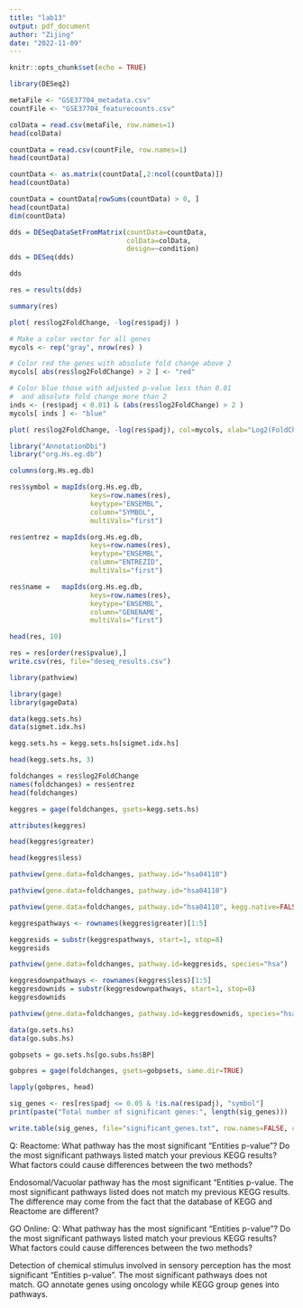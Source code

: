 ```yaml
---
title: "lab13"
output: pdf_document
author: "Zijing"
date: "2022-11-09"
---
```


```r
knitr::opts_chunk$set(echo = TRUE)
```

```r
library(DESeq2)
```

```r
metaFile <- "GSE37704_metadata.csv"
countFile <- "GSE37704_featurecounts.csv"

colData = read.csv(metaFile, row.names=1)
head(colData)

countData = read.csv(countFile, row.names=1)
head(countData)
```

```r
countData <- as.matrix(countData[,2:ncol(countData)])
head(countData)
```

```r
countData = countData[rowSums(countData) > 0, ]
head(countData)
dim(countData)
```

```r
dds = DESeqDataSetFromMatrix(countData=countData,
                             colData=colData,
                             design=~condition)
dds = DESeq(dds)
```

```r
dds
```

```r
res = results(dds)
```

```r
summary(res)
```

```r
plot( res$log2FoldChange, -log(res$padj) )
```

```r
# Make a color vector for all genes
mycols <- rep("gray", nrow(res) )

# Color red the genes with absolute fold change above 2
mycols[ abs(res$log2FoldChange) > 2 ] <- "red"

# Color blue those with adjusted p-value less than 0.01
#  and absolute fold change more than 2
inds <- (res$padj < 0.01) & (abs(res$log2FoldChange) > 2 )
mycols[ inds ] <- "blue"

plot( res$log2FoldChange, -log(res$padj), col=mycols, xlab="Log2(FoldChange)", ylab="-Log(P-value)" )
```

```r
library("AnnotationDbi")
library("org.Hs.eg.db")

columns(org.Hs.eg.db)

res$symbol = mapIds(org.Hs.eg.db,
                    keys=row.names(res), 
                    keytype="ENSEMBL",
                    column="SYMBOL",
                    multiVals="first")

res$entrez = mapIds(org.Hs.eg.db,
                    keys=row.names(res),
                    keytype="ENSEMBL",
                    column="ENTREZID",
                    multiVals="first")

res$name =   mapIds(org.Hs.eg.db,
                    keys=row.names(res),
                    keytype="ENSEMBL",
                    column="GENENAME",
                    multiVals="first")

head(res, 10)
```

```r
res = res[order(res$pvalue),]
write.csv(res, file="deseq_results.csv")
```

```r
library(pathview)
```

```r
library(gage)
library(gageData)

data(kegg.sets.hs)
data(sigmet.idx.hs)

kegg.sets.hs = kegg.sets.hs[sigmet.idx.hs]

head(kegg.sets.hs, 3)
```

```r
foldchanges = res$log2FoldChange
names(foldchanges) = res$entrez
head(foldchanges)
```

```r
keggres = gage(foldchanges, gsets=kegg.sets.hs)
```

```r
attributes(keggres)
```
```r
head(keggres$greater)
```

```r
head(keggres$less)
```

```r
pathview(gene.data=foldchanges, pathway.id="hsa04110")
```

```r
pathview(gene.data=foldchanges, pathway.id="hsa04110")
```

```r
pathview(gene.data=foldchanges, pathway.id="hsa04110", kegg.native=FALSE)
```

```r
keggrespathways <- rownames(keggres$greater)[1:5]

keggresids = substr(keggrespathways, start=1, stop=8)
keggresids
```

```r
pathview(gene.data=foldchanges, pathway.id=keggresids, species="hsa")
```

```r
keggresdownpathways <- rownames(keggres$less)[1:5]
keggresdownids = substr(keggresdownpathways, start=1, stop=8)
keggresdownids
```

```r
pathview(gene.data=foldchanges, pathway.id=keggresdownids, species="hsa")
```

```r
data(go.sets.hs)
data(go.subs.hs)

gobpsets = go.sets.hs[go.subs.hs$BP]

gobpres = gage(foldchanges, gsets=gobpsets, same.dir=TRUE)

lapply(gobpres, head)
```

```r
sig_genes <- res[res$padj <= 0.05 & !is.na(res$padj), "symbol"]
print(paste("Total number of significant genes:", length(sig_genes)))
```

```r
write.table(sig_genes, file="significant_genes.txt", row.names=FALSE, col.names=FALSE, quote=FALSE)
```

Q: Reactome: What pathway has the most significant “Entities p-value”? Do the most significant pathways listed match your previous KEGG results? What factors could cause differences between the two methods?

Endosomal/Vacuolar pathway has the most significant "Entities p-value. The most significant pathways listed does not match my previous KEGG results. The difference may come from the fact that the database of KEGG and Reactome are different?

GO Online:
Q: What pathway has the most significant “Entities p-value”? Do the most significant pathways listed match your previous KEGG results? What factors could cause differences between the two methods?

Detection of chemical stimulus involved in sensory perception has the most significant "Entities p-value". The most significant pathways does not match. GO annotate genes using oncology while KEGG group genes into pathways.